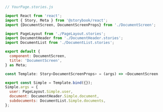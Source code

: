 ```js
// YourPage.stories.js

import React from 'react';
import { Story, Meta } from '@storybook/react';
import {DocumentScreen, DocumentScreenProps} from './DocumentScreen';

import PageLayout from './PageLayout.stories';
import DocumentHeader from './DocumentHeader.stories';
import DocumentList from './DocumentList.stories';

export default {
  component: DocumentScreen,
  title: 'DocumentScreen',
} as Meta;

const Template: Story<DocumentScreenProps> = (args) => <DocumentScreen {...args} />;

export const Simple = Template.bind({});
Simple.args = {
  user: PageLayout.Simple.user,
  document: DocumentHeader.Simple.document,
  subdocuments: DocumentList.Simple.documents,
};
```